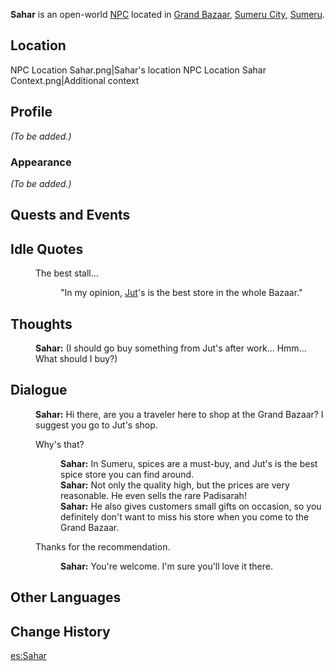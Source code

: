 {{Character Infobox
|type             = Open-World NPC
|image            = NPC Sahar.png
|region           = Sumeru
|location         = Sumeru
|affiliation      = Corps of Thirty
|title            = Mercenary, Corps of Thirty
|ancestry         = <!-- Clan/family -->
|father           = 
|mother           = 
|spouse           = 
|sibling          = 
|child            = 
|relative         = 
|voiceEN          = 
|voiceCN          = 
|voiceJP          = 
|dialoguereward   = 
}}
'''Sahar''' is an open-world [[NPC]] located in [[Grand Bazaar]], [[Sumeru City]], [[Sumeru]].

==Location==
<gallery>
NPC Location Sahar.png|Sahar's location
NPC Location Sahar Context.png|Additional context
</gallery>

==Profile==
''(To be added.)''

===Appearance===
''(To be added.)''

==Quests and Events==
{{Quests and Events|The Reason We Are Gathered Here=non-speaking}}

==Idle Quotes==
{{Dialogue Start}}
: {{DIcon|Idle}} The best stall...
:: {{A|VO Sahar 01.ogg}} "In my opinion, [[Jut]]'s is the best store in the whole Bazaar."
{{Dialogue End}}

==Thoughts==
{{All Schemes to Know Explanation|name=Sahar}}
:{{A|VO Sahar All Schemes to Know 01.ogg}} '''Sahar:''' (I should go buy something from Jut's after work... Hmm... What should I buy?)

==Dialogue==
{{Dialogue Start}}
:'''Sahar:''' Hi there, are you a traveler here to shop at the Grand Bazaar? I suggest you go to Jut's shop.
:{{DIcon}} Why's that?
::'''Sahar:''' In Sumeru, spices are a must-buy, and Jut's is the best spice store you can find around.
::'''Sahar:''' Not only the quality high, but the prices are very reasonable. He even sells the rare Padisarah!
::'''Sahar:''' He also gives customers small gifts on occasion, so you definitely don't want to miss his store when you come to the Grand Bazaar.
:{{DIcon}} Thanks for the recommendation.
::'''Sahar:''' You're welcome. I'm sure you'll love it there.
{{Dialogue End}}
<!--

==Event Dialogue==
===Event Name===
{{Dialogue Start}}
:'''{{subst:PAGENAME}}:'''
{{Dialogue End}}

==Trivia==
* 
-->
==Other Languages==
{{Other Languages
|default_hidden = 1
|en      = Sahar
|zhs     = 萨哈尔
|zhs_rm  = Sàhā'ěr
|zht     = 薩哈爾
|zht_rm  = Sàhā'ěr
|ja      = サハル
|ja_rm   = Saharu
|ko      = 사하르
|es      = Sahar
|fr      = Sahar
|ru      = Сахар
|th      = Sahar
|vi      = Sahar
|de      = Sahar
|id      = Sahar
|pt      = Sahar
|tr      = Sahar
|it      = Sahar
}}

==Change History==
{{Change History|3.0}}

[[es:Sahar]]